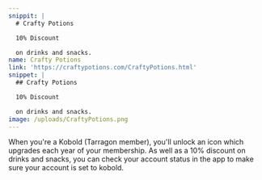 ```yaml
---
snippit: |
  # Crafty Potions

  10% Discount

  on drinks and snacks.
name: Crafty Potions
link: 'https://craftypotions.com/CraftyPotions.html'
snippet: |
  ## Crafty Potions

  10% Discount

  on drinks and snacks.
image: /uploads/CraftyPotions.png
---
```


When you're a Kobold (Tarragon member), you'll unlock an icon which upgrades each year of your membership. As well as a 10% discount on drinks and snacks, you can check your account status in the app to make sure your account is set to kobold.
